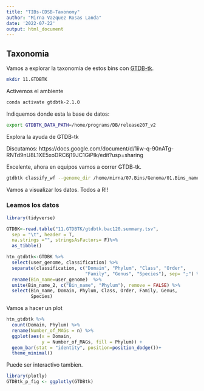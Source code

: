 ```yaml
---
title: "TIBs-CDSB-Taxonomy"
author: "Mirna Vazquez Rosas Landa"
date: '2022-07-22'
output: html_document
---
```

## Taxonomia

Vamos a explorar la taxonomia de estos bins con [GTDB-tk](https://github.com/Ecogenomics/GTDBTk).

```bash
mkdir 11.GTDBTK
```

Activemos el ambiente

```bash
conda activate gtdbtk-2.1.0
```

Indiquemos donde esta la base de datos:

```bash
export GTDBTK_DATA_PATH=/home/programs/DB/release207_v2 
```

Explora la ayuda de GTDB-tk

Discutamos: https://docs.google.com/document/d/1iiw-q-90nATg-RNTd9nU8L1XE5xoDRC6j19JC1GiPIk/edit?usp=sharing

Excelente, ahora en equipos vamos a correr GTDB-tk.

```bash
gtdbtk classify_wf --genome_dir /home/mirna/07.Bins/Genoma/01.Bins_named --out_dir /home/mirna/11.GTDBTK --cpus 4 -x fa 
```

Vamos a visualizar los datos. Todos a R!!

### Leamos los datos

```r
library(tidyverse)
```

```r
GTDBK<-read.table("11.GTDBTK/gtdbtk.bac120.summary.tsv", 
  sep = "\t", header = T, 
  na.strings ="", stringsAsFactors= F)%>%
  as_tibble()
```

```r
htn_gtdbtk<-GTDBK %>%
  select(user_genome, classification) %>%
  separate(classification, c("Domain", "Phylum", "Class", "Order",
                             "Family", "Genus", "Species"), sep= ";") %>%
  rename(Bin_name=user_genome)  %>%
  unite(Bin_name_2, c("Bin_name", "Phylum"), remove = FALSE) %>%
  select(Bin_name, Domain, Phylum, Class, Order, Family, Genus, 
         Species)
```

Vamos a hacer un plot

```r
htn_gtdbtk %>%
  count(Domain, Phylum) %>%
  rename(Number_of_MAGs = n) %>%
  ggplot(aes(x = Domain, 
             y = Number_of_MAGs, fill = Phylum)) + 
  geom_bar(stat = "identity", position=position_dodge())+
  theme_minimal()
```

Puede ser interactivo tambien.

```r
library(plotly)
GTDBtk_p_fig <- ggplotly(GTDBtk)
```


